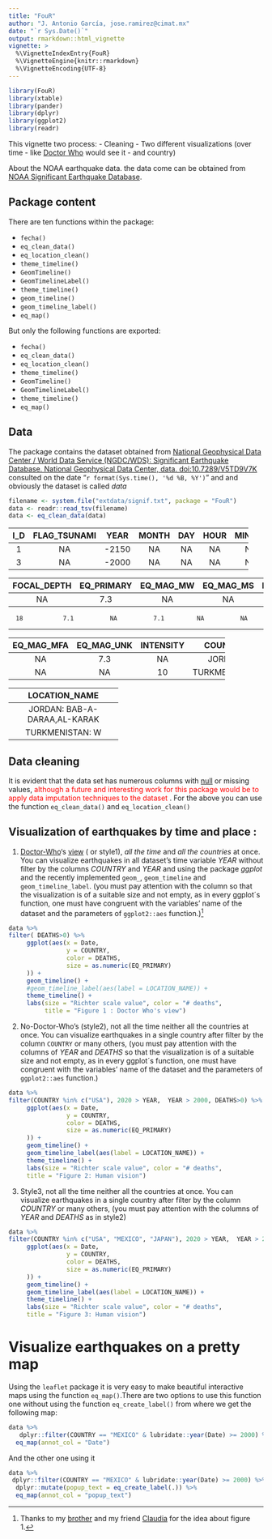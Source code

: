 ---
title: "FouR"
author: "J. Antonio García, jose.ramirez@cimat.mx"
date: "`r Sys.Date()`"
output: rmarkdown::html_vignette
vignette: >
  %\VignetteIndexEntry{FouR}
  %\VignetteEngine{knitr::rmarkdown}
  %\VignetteEncoding{UTF-8}
---



```{r , echo = FALSE, include = FALSE} 
library(FouR)
library(xtable)
library(pander)
library(dplyr)
library(ggplot2)
library(readr)

```

This vignette two process:
  - Cleaning 
  - Two different visualizations (over time - like [Doctor Who](https://en.wikipedia.org/wiki/Doctor_Who) would see it - and country)
  
  About the NOAA earthquake data. the data come can be obtained from [NOAA Significant Earthquake Database](https://www.ngdc.noaa.gov/nndc/struts/form?t=101650&s=1&d=1).

## Package content

There are ten functions within the package:

- `fecha()`
- `eq_clean_data()`
- `eq_location_clean()`
- `theme_timeline()`
- `GeomTimeline()`
- `GeomTimelineLabel()`
- `theme_timeline()`
- `geom_timeline()`
- `geom_timeline_label()`
- `eq_map()`

But only the following functions are exported:

- `fecha()`
- `eq_clean_data()`
- `eq_location_clean()`
- `theme_timeline()`
- `GeomTimeline()`
- `GeomTimelineLabel()`
- `theme_timeline()`
- `eq_map()`


## Data
The package contains the dataset obtained from [National Geophysical Data Center / World Data Service (NGDC/WDS): Significant Earthquake Database. National Geophysical Data Center, data. doi:10.7289/V5TD9V7K](https://www.ngdc.noaa.gov/nndc/struts/form?t=101650&s=1&d=1) consulted on the date "`r format(Sys.time(), '%d %B, %Y')`" and and obviously the dataset is called *data*


```{r eq_read_example, message = FALSE , warning=FALSE}
filename <- system.file("extdata/signif.txt", package = "FouR")
data <- readr::read_tsv(filename)
data <- eq_clean_data(data)
```

 
 -------------------------------------------------------------------
  I_D   FLAG_TSUNAMI   YEAR    MONTH   DAY   HOUR   MINUTE   SECOND 
 ----- -------------- ------- ------- ----- ------ -------- --------
   1         NA        -2150    NA     NA     NA      NA            
 
   3         NA        -2000    NA     NA     NA      NA       NA   
 
 --------------------------------------------------------------------------
  FOCAL_DEPTH   EQ_PRIMARY   EQ_MAG_MW   EQ_MAG_MS   EQ_MAG_MB   EQ_MAG_ML 
 ------------- ------------ ----------- ----------- ----------- -----------
      NA           7.3          NA          NA          NA          NA     
 
      18           7.1          NA          7.1         NA          NA     
 --------------------------------------------------------------------------
 
  
 ------------------------------------------------------------
  EQ_MAG_MFA   EQ_MAG_UNK   INTENSITY     COUNTRY      STATE 
 ------------ ------------ ----------- -------------- -------
      NA          7.3          NA          JORDAN       NA   
 
      NA           NA          10       TURKMENISTAN    NA   
 ------------------------------------------------------------
 
 
  
 ------------------------------
         LOCATION_NAME         
 ------------------------------
  JORDAN: BAB-A-DARAA,AL-KARAK 
 
        TURKMENISTAN: W        
 ------------------------------

## Data cleaning

It is evident that the data set has numerous columns with  [null](https://en.wikipedia.org/wiki/Null_(SQL)) or missing values, <span style="color:RED"> although a future and interesting work for this package would be to apply data imputation techniques to the dataset </span>. For the above you can use the function `eq_clean_data()` and `eq_location_clean()`


## Visualization of earthquakes by time and place :

  1. [Doctor-Who](https://en.wikipedia.org/wiki/Doctor_Who)'s [view](https://en.oxforddictionaries.com/definition/view) ( or style1),          *_all the time_* and _*all the countries*_ at once.
     You can visualize earthquakes in all dataset's time variable *YEAR* without 
     filter by the columns *COUNTRY* and *YEAR* and using the package *ggplot* and        the recently implemented `geom_`, `geom_timeline`  and `geom_timeline_label`.        (you must pay attention with the column so that the visualization is of      a       suitable size and not empty, as in every ggplot´s function, one must have            congruent with the variables' name of the dataset  and the parameters of             `ggplot2::aes` function.)[^1] 

```{r eq_timeline_example, fig.width = 16, fig.height = 17}
data %>%
filter( DEATHS>0) %>%
     ggplot(aes(x = Date,
                y = COUNTRY,
                color = DEATHS,
                size = as.numeric(EQ_PRIMARY)
     )) +
     geom_timeline() +
     #geom_timeline_label(aes(label = LOCATION_NAME)) +
     theme_timeline() +
     labs(size = "Richter scale value", color = "# deaths",
          title = "Figure 1 : Doctor Who's view")
```


  2. No-Doctor-Who's (style2), not all the time neither all the countries at once.
     You can visualize earthquakes in a single country after 
     filter by the column `COUNTRY` or many others, (you must pay       attention with the columns of _YEAR_ and _DEATHS_ so that the visualization is       of a suitable size and not empty, as in every ggplot´s function, one must have      congruent with the variables' name of the dataset  and the parameters of             `ggplot2::aes` function.) 
     
```{r human, fig.width = 12, fig.height = 3}
data %>%
filter(COUNTRY %in% c("USA"), 2020 > YEAR,  YEAR > 2000, DEATHS>0) %>%
     ggplot(aes(x = Date,
                y = COUNTRY,
                color = DEATHS,
                size = as.numeric(EQ_PRIMARY)
     )) +
     geom_timeline() +
     geom_timeline_label(aes(label = LOCATION_NAME)) +
     theme_timeline() +
     labs(size = "Richter scale value", color = "# deaths",
     title = "Figure 2: Human vision")
```

  3. Style3, not all the time neither all the countries at once.
     You can visualize earthquakes in a single country after 
     filter by the column *COUNTRY* or many others, (you must pay 
     attention with the columns of _YEAR_ and _DEATHS_ as in style2)
     
```{r human2, fig.width = 12, fig.height = 6}
data %>%
filter(COUNTRY %in% c("USA", "MEXICO", "JAPAN"), 2020 > YEAR,  YEAR > 2000, DEATHS>0) %>%
     ggplot(aes(x = Date,
                y = COUNTRY,
                color = DEATHS,
                size = as.numeric(EQ_PRIMARY)
     )) +
     geom_timeline() +
     geom_timeline_label(aes(label = LOCATION_NAME)) +
     theme_timeline() +
     labs(size = "Richter scale value", color = "# deaths",
     title = "Figure 3: Human vision")
```

# Visualize earthquakes on a pretty map

Using the `leaflet` package it is very easy to make beautiful interactive maps using the function `eq_map()`.There are two options to use this function one without using the function `eq_create_label()` from where we get the following map:

```{r mapa_simple, fig.width = 8, fig.height = 6}
data %>% 
   dplyr::filter(COUNTRY == "MEXICO" & lubridate::year(Date) >= 2000) %>% 
  eq_map(annot_col = "Date")
```

And the other one using it

```{r mapa_con_marcas, fig.width = 8, fig.height = 6}
data %>%
 dplyr::filter(COUNTRY == "MEXICO" & lubridate::year(Date) >= 2000) %>% 
  dplyr::mutate(popup_text = eq_create_label(.)) %>% 
  eq_map(annot_col = "popup_text")
```

[^1]: Thanks to my [brother](https://www.facebook.com/lucaridavidmisticmaster) and my friend [Claudia](https://www.facebook.com/Ayla.occord?pnref=friends.search) for the idea about figure 1.
